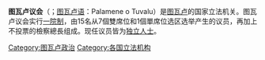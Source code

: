 {{Infobox legislature
 | name               = 图瓦卢议会
 | coa_pic            = Coat of arms of Tuvalu.svg
 | coa_res            = 100px 
 | coa_caption        = 图瓦卢国徽
 | foundation         = <!-- {{Start date|1978|10|01}} --> 
 | house_type         = [[一院制|一院制]]
 | leader3_type       = [[图瓦卢总理|总理]]
 | leader3            = [[考塞阿·纳塔诺|考塞阿·纳塔诺]]
 | election3          = 2019年
 | leader4_type       = 议长
 | leader4            = Samuelu Teo
 | election4          = 2019年
 | members            = 16
 | structure1         = File:Tuvalu Parliament 2019.svg
 | structure1_res     = 250px 
 | political_groups1  = 
{{legend|#555555|'''執政联盟''' (10)}} 
{{legend|#BBBBBB|'''反对派''' (6)}} 
 | voting_system1     = 采用[[多数制|多数制]]
 | last_election1     = 2019年图瓦卢大选
 | next_election1     = 2023年或之前
 | website            = {{URL|http://www.tuvaluislands.com/gov_info.htm}}
 | footnotes          = 
 | motto              = 
}}

'''图瓦卢议会'''（{{lang-en|Parliament of Tuvalu}}；[[图瓦卢语|图瓦卢语]]：Palamene o Tuvalu）是[[图瓦卢|图瓦卢]]的国家立法机关。图瓦卢议会实行[[一院制|一院制]]，由15名从7個雙席位和1個單席位选区选举产生的议员，再加上不投票的檢察總長组成。现任议员皆为[[独立人士|独立人士]]。

{{大洋洲题目|议会}}

[[Category:图瓦卢政治|Category:图瓦卢政治]]
[[Category:各国立法机构|Category:各国立法机构]]